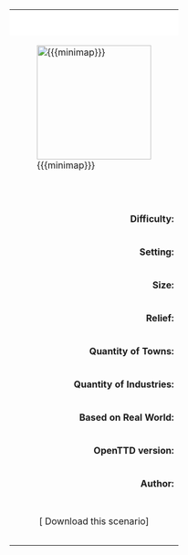 {| class="wikitable" style="width:420px;text-align:center"
|-
|colspan="2" style="background:white;border:none;padding:10px;font-size:150%"| {{{title}}}
|- 
| [[File:{{{minimap}}}|200px]]
| [[File:{{{screenshot}}}|200px]]
|-
|colspan="2" style="padding-top:10px;padding-bottom:10px;font-style:italic"|{{{description}}}
|-
|align="right"| '''Difficulty:''' ||align="left"| {{{difficulty}}}
|-
|align="right"| '''Setting:''' ||align="left"| {{{setting}}}
|-
|align="right"| '''Size:''' ||align="left"| {{{size}}}
|-
|align="right"| '''Relief:''' ||align="left"| {{{relief}}}
|-
|align="right"| '''Quantity of Towns:''' ||align="left"| {{{towns}}} 
|-
|align="right"| '''Quantity of Industries:''' ||align="left"| {{{industries}}} 
|-
|align="right"| '''Based on Real World:''' ||align="left"| {{{realworld}}}
|-
|align="right"| '''OpenTTD version:''' ||align="left"| {{{version}}}
|-
|align="right"| '''Author:''' ||align="left"| {{{author}}}
|-
|colspan="2" align="center" style="padding-top:10px;padding-bottom:10px;"|[{{{download_url}}} Download this scenario]
|-
|}